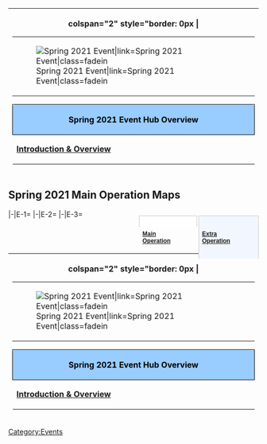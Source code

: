 
{| style="border-spacing: 0; margin: 1em auto;"
|-
! colspan="2" style="border: 0px |
<table style="margin-left: auto; margin-right: auto;">
    <tr>
<td class="eventBanner30">[[File:Spring2021EventBannerAlt.png|Spring 2021 Event|link=Spring 2021 Event|class=fadein]]</td>
    </tr>
</table>
{| class="wikitable" align="center"
|-
!style= "text-align: center; border-radius: 5px 5px 0 0; border-style: solid; width: 750px; border-width: 1px; background-color:#99CCFF;color:black" colspan="3" | Spring 2021 Event Hub Overview
|-
| style="width:34%;" rowspan="2" |'''[[Spring 2021 Event|Introduction & Overview]]'''
| style="width:33%;" | '''[[Spring 2021 Event/Main Operation|Main Operation Maps]]''' 
| style="width:33%;" | '''[[Spring 2021 Event/Extra Operation|Extra Operation Maps]]'''
|-
| style="width:33%;"| '''[[Spring 2021_Event/Main Operation#E-1|E-1]] | [[Spring 2021_Event/Main Operation#E-2|E-2]] | [[Spring 2021_Event/Main Operation#E-3|E-3]]'''
| style="width:33%;" | '''[[Spring 2021_Event/Extra Operation#E-4|E-4]] | [[Spring 2021_Event/Extra Operation#E-5|E-5]]'''
|}
|}

==Spring 2021 Main Operation Maps==
<div id="world-select" style="float: right; position: relative; display: flex; bottom: -11px;">
<div class="faux-tabber" style="width: 103px; padding: 3px .5em; margin-left: 3px; border: 1px solid #CCC; border-bottom: none; background: white; text-decoration: none; white-space: pre; font: bold 12px Verdana,sans-serif; height: 16px; margin-bottom: -1px;">[[Spring 2021 Event/Main Operation|Main Operation]]</div>
<div class="faux-tabber" style="width: 107px; padding: 3px .5em; margin-left: 3px; border: 1px solid #CCC; border-bottom: none; background: #F2F7FF; text-decoration: none; white-space: pre; font: bold 12px Verdana,sans-serif">[[Spring 2021 Event/Extra Operation|Extra Operation]]</div>
</div>
<tabber>
|-|E-1=
{{:{{BASEPAGENAME}}/E-1}}
|-|E-2=
{{:{{BASEPAGENAME}}/E-2}}
|-|E-3=
{{:{{BASEPAGENAME}}/E-3}}
</tabber>


{| style="border-spacing: 0; margin: 1em auto;"
|-
! colspan="2" style="border: 0px |
<table style="margin-left: auto; margin-right: auto;">
    <tr>
<td class="eventBanner30">[[File:Spring2021EventBannerAlt.png|Spring 2021 Event|link=Spring 2021 Event|class=fadein]]</td>
    </tr>
</table>
{| class="wikitable" align="center"
|-
!style= "text-align: center; border-radius: 5px 5px 0 0; border-style: solid; width: 750px; border-width: 1px; background-color:#99CCFF;color:black" colspan="3" | Spring 2021 Event Hub Overview
|-
| style="width:34%;" rowspan="2" |'''[[Spring 2021 Event|Introduction & Overview]]'''
| style="width:33%;" | '''[[Spring 2021 Event/Main Operation|Main Operation Maps]]''' 
| style="width:33%;" | '''[[Spring 2021 Event/Extra Operation|Extra Operation Maps]]'''
|-
| style="width:33%;"| '''[[Spring 2021_Event/Main Operation#E-1|E-1]] | [[Spring 2021_Event/Main Operation#E-2|E-2]] | [[Spring 2021_Event/Main Operation#E-3|E-3]]'''
| style="width:33%;" | '''[[Spring 2021_Event/Extra Operation#E-4|E-4]] | [[Spring 2021_Event/Extra Operation#E-5|E-5]]'''
|}
|}
{{EventsPortal}}
[[Category:Events]]